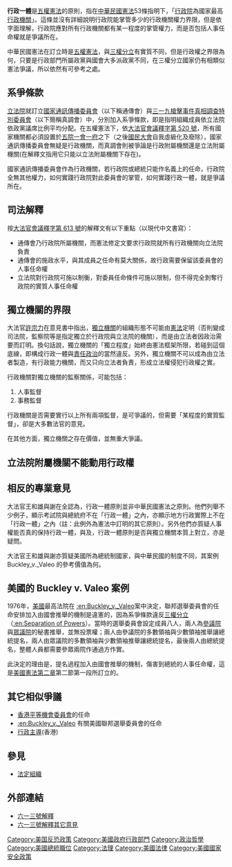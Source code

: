 {{Link style|time=2015-12-13T15:24:58+00:00}}
'''行政一體'''是[[五權憲法|五權憲法]]的原則，指在[[中華民國憲法|中華民國憲法]]53條指明下，「[[行政院|行政院]]為國家最高[[行政機關|行政機關]]」。這條並沒有詳細說明行政院能掌管多少的行政機關權力界限，但是依字面理解，行政院應對所有行政機關都有某一程度的掌管權力，而是否包括人事任命權就是爭議所在。

中華民國憲法在訂立時是[[五權憲法|五權憲法]]，與[[三權分立|三權分立]]有實質不同，但是行政權之界限為何，只要是行政部門所屬政黨與國會大多派政黨不同，在三權分立國家仍有相類似憲法爭議，所以依然有可參考之處。

==系爭條款==
{{wikisourceshas|釋字第520號}}
[[立法院|立法院]]就訂立[[國家通訊傳播委員會|國家通訊傳播委員會]]（以下稱通傳會）與[[三一九槍擊事件真相調查特別委員會|三一九槍擊事件真相調查特別委員會]]（以下簡稱真調會）中，分別加入系爭條款，即是指明組織成員依立法院依政黨議席比例平均分配。在五權憲法下，依[http://zh.wikisource.org/w/index.php?title=%E9%87%8B%E5%AD%97%E7%AC%AC520%E8%99%9F&variant=zh-tw 大法官會議釋字第 520 號]，所有國家機關都必須設置於[[五院|五院]][[國民大會|一會]][[中華民國政府|一府]]之下（之後[[國民大會|國民大會]]自我虛級化及廢除），國家通訊傳播委員會無疑是行政機關，而真調會則被爭論是行政附屬機關還是立法附屬機關(在解釋文指用它只能以立法附屬機關下存在)。

國家通訊傳播委員會作為行政機關，若行政院或總統只能作名義上的任命，行政院全無其他權力，如何實踐行政院對此委員會的掌管，如何實踐行政一體，就是爭議所在。

==司法解釋==
{{wikisourceshas|釋字第613號}}
按[[司法院大法官|大法官會議]][http://zh.wikisource.org/w/index.php?title=%E9%87%8B%E5%AD%97%E7%AC%AC613%E8%99%9F&variant=zh-tw 釋字第 613 號]的解釋文有以下重點（以現代中文書寫）：
*通傳會乃行政院所屬機關，而憲法修定文要求行政院就所有行政機關向立法院負責
*通傳會的施政水平，與其成員之任命有莫大關係，故行政需要保留該委員會的人事任命權
*立法院對行政院可施以制衡，對委員任命條件可施以限制，但不得完全剝奪行政院的實質人事任命權

==獨立機關的界限==
大法官[[許宗力|許宗力]]在意見書中指出，[[獨立機關|獨立機關]]的組織形態不可能由[[憲法|憲法]]定明（否則變成司法院，監察院等是指定獨立於行政院與立法院的機關），而是由立法者因政治需要而訂明。換句話說，獨立機關的「獨立程度」始終由憲法框架所限，若碰到這個底線，即構成行政一體與[[責任政治|責任政治]]的當然違反。另外，獨立機關不可以成為由立法者製造，有行政能力機關，而又只向立法者負責，形成立法權侵犯行政權之實。

行政機關對獨立機關的監察關係，可能包括：
#人事監督
#事務監督
行政機關是否需要實行以上所有兩項監督，是可爭議的，但需要「某程度的實質監督」，卻是大多數法官的意見。

在其他方面，獨立機關之存在價值，並無重大爭議。

==立法院附屬機關不能動用行政權==


==相反的專業意見==
大法官王和雄與謝在全認為，行政一體原則並非中華民國憲法之原則。他們列舉不少例子，顯示考試院與總統府不在「行政一體」之內，亦顯示地方行政實際上不在「行政一體」之內（註：此例外為憲法中訂明的其它原則）。另外他們亦質疑人事權能否真的保持行政一體，與及，行政一體原則是否與獨立機關本質上對立，亦是疑問。

大法官王和雄與謝亦質疑美國所為總統制國家，與中華民國的制度不同，其案例 Buckley_v._Valeo 的參考價值為何。

==美國的 Buckley v. Valeo 案例==
1976年，[[美國|美國]]最高法院在 [[:en:Buckley_v._Valeo|:en:Buckley_v._Valeo]]案中決定，聯邦選舉委員會的任命安排加入由國會推舉的機制是違憲的，因為系爭條款違反[[三權分立|三權分立]]（[[:en:Separation_of_Powers|:en:Separation of Powers]]）。當時的選舉委員會設定成員八人，兩人為[[參議院|參議院]]與[[眾議院|眾議院]]的秘書推舉，並無投票權；兩人由參議院的多數領袖與少數領袖推舉讓總統提名，兩人由眾議院的多數領袖與少數領袖推舉讓總統提名，最後兩人由總統提名，整體人員都需要參眾兩院作通過方作實。

此決定的理由是，提名過程加入由國會推舉的機制，傷害到總統的人事任命權，這是[[美國憲法|美國憲法]][[:en:Article_Two_of_the_United_States_Constitution|第二章]]第二節第一段所訂立的。

==其它相似爭議==
*[[香港|香港]][[平等機會委員會|平等機會委員會]]的任命
*[[:en:Buckley_v._Valeo|:en:Buckley_v._Valeo]] 有關美國聯邦選舉委員會的任命
*[[行政主導|行政主導]](香港)

==參見==
*[[法定組織|法定組織]]

==外部連結==
* [http://www.judicial.gov.tw/CONSTITUTIONALCOURT/P03_01_detail.asp?expno=613 六一三號解釋]
* [http://www.judicial.gov.tw/CONSTITUTIONALCOURT/P03_01_detail.asp?expno=613&showtype=%B7N%A8%A3%AE%D1 六一三號解釋其它意見]

{{美国宪法}}

[[Category:美国反恐政策|Category:美国反恐政策]]
[[Category:美國政府行政部門|Category:美國政府行政部門]]
[[Category:政治哲學|Category:政治哲學]]
[[Category:美國總統職位|Category:美國總統職位]]
[[Category:法理|Category:法理]]
[[Category:美國法律|Category:美國法律]]
[[Category:美國國家安全政策|Category:美國國家安全政策]]
